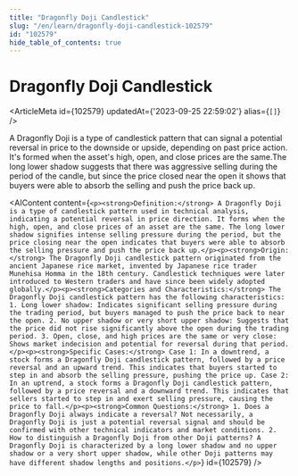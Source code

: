 ```yaml
---
title: "Dragonfly Doji Candlestick"
slug: "/en/learn/dragonfly-doji-candlestick-102579"
id: "102579"
hide_table_of_contents: true
---
```



# Dragonfly Doji Candlestick

<ArticleMeta id={102579} updatedAt={'2023-09-25 22:59:02'} alias={`[]`} />
<div className='border-solid border-b border-t-0 my-4 border-[var(--ifm-color-gray-300)]' />

A Dragonfly Doji is a type of candlestick pattern that can signal a potential reversal in price to the downside or upside, depending on past price action. It's formed when the asset's high, open, and close prices are the same.The long lower shadow suggests that there was aggressive selling during the period of the candle, but since the price closed near the open it shows that buyers were able to absorb the selling and push the price back up.

<AIContent content={`<p><strong>Definition:</strong> A Dragonfly Doji is a type of candlestick pattern used in technical analysis, indicating a potential reversal in price direction. It forms when the high, open, and close prices of an asset are the same. The long lower shadow signifies intense selling pressure during the period, but the price closing near the open indicates that buyers were able to absorb the selling pressure and push the price back up.</p><p><strong>Origin:</strong> The Dragonfly Doji candlestick pattern originated from the ancient Japanese rice market, invented by Japanese rice trader Munehisa Homma in the 18th century. Candlestick techniques were later introduced to Western traders and have since been widely adopted globally.</p><p><strong>Categories and Characteristics:</strong> The Dragonfly Doji candlestick pattern has the following characteristics: 1. Long lower shadow: Indicates significant selling pressure during the trading period, but buyers managed to push the price back to near the open. 2. No upper shadow or very short upper shadow: Suggests that the price did not rise significantly above the open during the trading period. 3. Open, close, and high prices are the same or very close: Shows market indecision and potential for reversal during that period.</p><p><strong>Specific Cases:</strong> Case 1: In a downtrend, a stock forms a Dragonfly Doji candlestick pattern, followed by a price reversal and an upward trend. This indicates that buyers started to step in and absorb the selling pressure, pushing the price up. Case 2: In an uptrend, a stock forms a Dragonfly Doji candlestick pattern, followed by a price reversal and a downward trend. This indicates that sellers started to step in and exert selling pressure, causing the price to fall.</p><p><strong>Common Questions:</strong> 1. Does a Dragonfly Doji always indicate a reversal? Not necessarily, a Dragonfly Doji is just a potential reversal signal and should be confirmed with other technical indicators and market conditions. 2. How to distinguish a Dragonfly Doji from other Doji patterns? A Dragonfly Doji is characterized by a long lower shadow and no upper shadow or a very short upper shadow, while other Doji patterns may have different shadow lengths and positions.</p>`} id={102579} />
